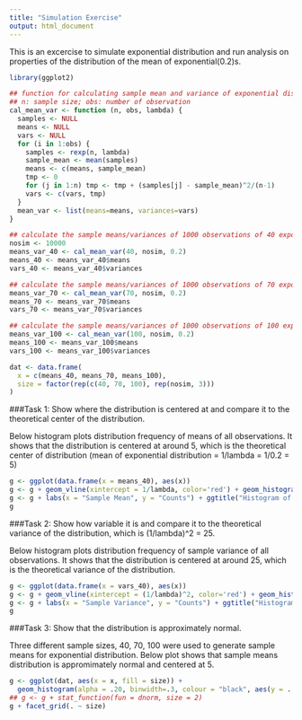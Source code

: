 ```yaml
---
title: "Simulation Exercise"
output: html_document
---
```


This is an excercise to simulate exponential distribution and run analysis on properties of the distribution of the mean of exponential(0.2)s.    

```r
library(ggplot2)

## function for calculating sample mean and variance of exponential distribution
## n: sample size; obs: number of observation
cal_mean_var <- function (n, obs, lambda) {
  samples <- NULL
  means <- NULL
  vars <- NULL
  for (i in 1:obs) {
    samples <- rexp(n, lambda)
    sample_mean <- mean(samples)
    means <- c(means, sample_mean)
    tmp <- 0
    for (j in 1:n) tmp <- tmp + (samples[j] - sample_mean)^2/(n-1)
    vars <- c(vars, tmp)
  }
  mean_var <- list(means=means, variances=vars)
}

## calculate the sample means/variances of 1000 observations of 40 exponentials(0.2)
nosim <- 10000
means_var_40 <- cal_mean_var(40, nosim, 0.2)
means_40 <- means_var_40$means
vars_40 <- means_var_40$variances

## calculate the sample means/variances of 1000 observations of 70 exponentials(0.2)
means_var_70 <- cal_mean_var(70, nosim, 0.2)
means_70 <- means_var_70$means
vars_70 <- means_var_70$variances

## calculate the sample means/variances of 1000 observations of 100 exponentials(0.2)
means_var_100 <- cal_mean_var(100, nosim, 0.2)
means_100 <- means_var_100$means
vars_100 <- means_var_100$variances

dat <- data.frame(
  x = c(means_40, means_70, means_100),
  size = factor(rep(c(40, 70, 100), rep(nosim, 3)))
)
```

###Task 1: Show where the distribution is centered at and compare it to the theoretical center of the distribution.  

Below histogram plots distribution frequency of means of all observations. It shows that the distribution is centered at around 5, which is the theoretical center of distribution (mean of exponential distribution = 1/lambda  = 1/0.2 = 5)  

```r
g <- ggplot(data.frame(x = means_40), aes(x)) 
g <- g + geom_vline(xintercept = 1/lambda, color='red') + geom_histogram()
g <- g + labs(x = "Sample Mean", y = "Counts") + ggtitle("Histogram of Sample Mean for 40 Exponential Distribution")
g
```

###Task 2: Show how variable it is and compare it to the theoretical variance of the distribution, which is (1/lambda)^2 = 25.

Below histogram plots distribution frequency of sample variance of all observations. It shows that the distribution is centered at around 25, which is the theoretical variance of the distribution.   

```r
g <- ggplot(data.frame(x = vars_40), aes(x)) 
g <- g + geom_vline(xintercept = (1/lambda)^2, color='red') + geom_histogram()
g <- g + labs(x = "Sample Variance", y = "Counts") + ggtitle("Histogram of Sample Variance for 40 Exponential Distribution")
g
```

###Task 3: Show that the distribution is approximately normal.  

Three different sample sizes, 40, 70, 100 were used to generate sample means for exponential distribution. Below plot shows that sample means distribution is appromimately normal and centered at 5.  

```r
g <- ggplot(dat, aes(x = x, fill = size)) + 
  geom_histogram(alpha = .20, binwidth=.3, colour = "black", aes(y = ..density..)) 
## g <- g + stat_function(fun = dnorm, size = 2)
g + facet_grid(. ~ size)
```